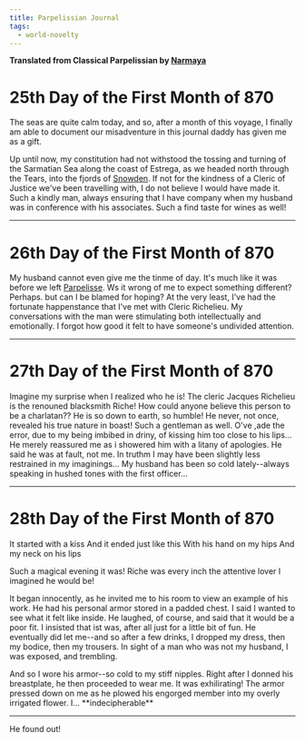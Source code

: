 ```yaml
---
title: Parpelissian Journal
tags:
  - world-novelty
---
```


**Translated from Classical Parpelissian by
[Narmaya](/characters/narmaya/)**

# 25th Day of the First Month of 870

The seas are quite calm today, and so, after a month of this voyage, I finally
am able to document our misadventure in this journal daddy has given me as a
gift.

Up until now, my constitution had not withstood the tossing and turning of the
Sarmatian Sea along the coast of Estrega, as we headed north through the Tears,
into the fjords of [Snowden](/locations/snowden/). If not for the kindness
of a Cleric of Justice we've been travelling with, I do not believe I would have
made it. Such a kindly man, always ensuring that I have company when my husband
was in conference with his associates. Such a find taste for wines as well!

***

# 26th Day of the First Month of 870

My husband cannot even give me the tinme of day. It's much like it was before we
left [Parpelisse](/locations/parpelisse/). Ws it wrong of me to expect
something different? Perhaps. but can I be blamed for hoping? At the very least,
I've had the fortunate happenstance that I've met with Cleric Richelieu. My
conversations with the man were stimulating both intellectually and emotionally.
I forgot how good it felt to have someone's undivided attention.

***

# 27th Day of the First Month of 870

Imagine my surprise when I realized who he is! The cleric Jacques Richelieu is
the renouned blacksmith Riche! How could anyone believe this person to be a
charlatan?? He is so down to earth, so humble! He never, not once, revealed his
true nature in boast! Such a gentleman as well. O've ,ade the error, due to my
being imbibed in driny, of kissing him too close to his lips... He merely
reassured me as i showered him with a litany of apologies. He said he was at
fault, not me. In truthm I may have been slightly less restrained in my
imaginings... My husband has been so cold lately--always speaking in hushed
tones with the first officer...

***

# 28th Day of the First Month of 870

It started with a kiss And it ended just like this With his hand on my hips And
my neck on his lips

Such a magical evening it was! Riche was every inch the attentive lover I
imagined he would be!

It began innocently, as he invited me to his room to view an example of his
work. He had his personal armor stored in a padded chest. I said I wanted to see
what it felt like inside. He laughed, of course, and said that it would be a
poor fit. I insisted that ist was, after all just for a little bit of fun. He
eventually did let me--and so after a few drinks, I dropped my dress, then my
bodice, then my trousers. In sight of a man who was not my husband, I was
exposed, and trembling.

And so I wore his armor--so cold to my stiff nipples. Right after I donned his
breastplate, he then proceeded to wear me. It was exhilirating! The armor
pressed down on me as he plowed his engorged member into my overly irrigated
flower. I... \*\*indecipherable\*\*

***

He found out!
